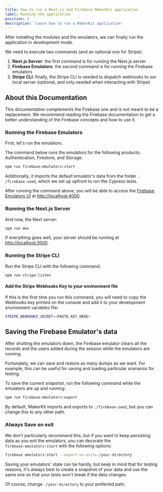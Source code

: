 ```yaml
---
title: How to run a Next.js and Firebase MakerKit application
label: Running the application
position: 3
description: 'Learn how to run a MakerKit application'
---
```


After installing the modules and the emulators, we can finally run the
application in development mode.

We need to execute two commands (and an optional one for Stripe):

1. **Next.js Server**: the first command is for running the Next.js server
2. **Firebase Emulators**: the second command is for running the Firebase
emulators
3. **Stripe CLI**: finally, the Stripe CLI is needed to dispatch webhooks to
our local server (optional, and only needed when interacting with Stripe)

## About this Documentation

This documentation complements the Firebase one and is not meant to be a replacement. We recommend reading the Firebase documentation to get a better understanding of the Firebase concepts and how to use it.

### Running the Firebase Emulators

First, let's run the emulators.

The command below runs the emulators for
the following products: Authentication, Firestore, and Storage.

```bash
npm run firebase:emulators:start
```

Additionally, it imports the default emulator's data from the folder `.
/firebase-seed`, which we set up upfront to run the Cypress tests.

After running the command above, you will be able to access the [Firebase
Emulators UI](https://firebase.google.com/docs/emulator-suite) at
[http://localhost:4000](http://localhost:4000).

### Running the Next.js Server

And now, the Next server:

```bash
npm run dev
```

If everything goes well, your server should be running at
[http://localhost:3000](http://localhost:3000).

### Running the Stripe CLI

Run the Stripe CLI with the following command:

```bash
npm run stripe:listen
```

#### Add the Stripe Webhooks Key to your environment file

If this is the first time you run this command, you will need to copy the Webhooks key printed on the console and add it to your development environment variables file:

```bash title=".env.development"
STRIPE_WEBHOOKS_SECRET=<PASTE_KEY_HERE>
```

## Saving the Firebase Emulator's data

After shutting the emulators down, the Firebase emulator clears all the records
and the users added during the session while the emulators are running.

Fortunately, we can save and restore as many dumps as we want. For example, this can be useful for saving and loading particular scenarios for testing.

To save the current snapshot, run the following command while the emulators are up and running:

```bash
npm run firebase:emulators:export
```

By default, MakerKit imports and exports to `./firebase-seed`, but you can change this to any other path.

### Always Save on exit

We don't particularly recommend this, but if you want to keep persisting data as you exit the emulators,
you can decorate the `firebase:emulators:start` with the following options:

```bash
firebase emulators:start --export-on-exit=./your-directory
```

Saving your emulators' state can be handy, but keep in mind that for testing reasons,
it's always best to create a snapshot of your data and use the same one so that your tests won't break if the data changes.

Of course, change `./your-directory` to your preferred path.
